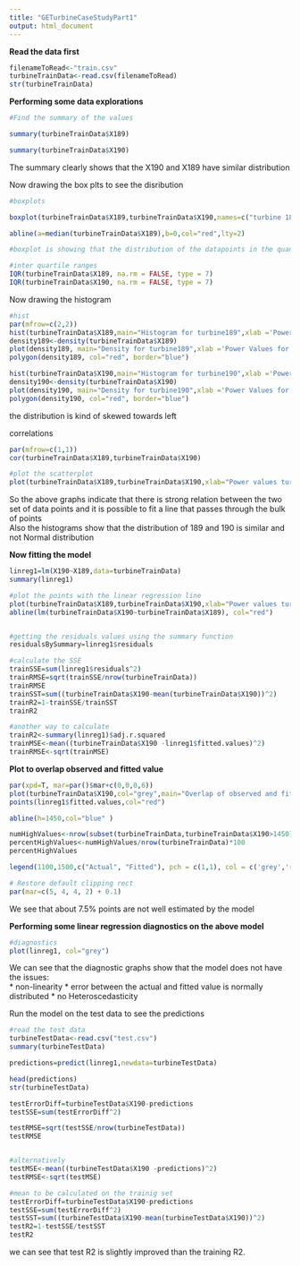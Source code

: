 ```yaml
---
title: "GETurbineCaseStudyPart1"
output: html_document
---
```


__Read the data first__

```r

filenameToRead<-"train.csv"
turbineTrainData<-read.csv(filenameToRead)
str(turbineTrainData)

```


__Performing some data explorations__

```r
#Find the summary of the values

summary(turbineTrainData$X189)

summary(turbineTrainData$X190)

```
The summary clearly shows that the X190 and X189 have similar distribution

Now drawing the box plts to see the disribution

```r
#boxplots

boxplot(turbineTrainData$X189,turbineTrainData$X190,names=c("turbine 189","turbine 190"),main="Box Plots comparing turbine 189 & 190")

abline(a=median(turbineTrainData$X189),b=0,col="red",lty=2)

#boxplot is showing that the distribution of the datapoints in the quantiles is similar. The median is almost the same which indicates that X189 can be a good distribution for making predictions for X190

#inter quartile ranges
IQR(turbineTrainData$X189, na.rm = FALSE, type = 7)
IQR(turbineTrainData$X190, na.rm = FALSE, type = 7)
```

Now drawing the histogram
```r
#hist
par(mfrow=c(2,2))
hist(turbineTrainData$X189,main="Histogram for turbine189",xlab ='Power Values for 189')
density189<-density(turbineTrainData$X189)
plot(density189, main="Density for turbine189",xlab ='Power Values for 189')
polygon(density189, col="red", border="blue")

hist(turbineTrainData$X190,main="Histogram for turbine190",xlab ='Power Values for 190')
density190<-density(turbineTrainData$X190)
plot(density190, main="Density for turbine190",xlab ='Power Values for 190')
polygon(density190, col="red", border="blue")

```

the distribution is kind of skewed towards left 

correlations
```r

par(mfrow=c(1,1))
cor(turbineTrainData$X189,turbineTrainData$X190)

#plot the scatterplot
plot(turbineTrainData$X189,turbineTrainData$X190,xlab="Power values turbine 189", ylab="Power values turbine 190", main="Scatter Plot between turbine 190 and turbine 189")

```

So the above graphs indicate that there is strong relation between the two set of data points and it is possible to fit a line that passes through the bulk of points  
Also the histograms show that the distribution of 189 and 190 is similar and not Normal distribution


__Now fitting the model__
```r
linreg1=lm(X190~X189,data=turbineTrainData)
summary(linreg1)

#plot the points with the linear regression line
plot(turbineTrainData$X189,turbineTrainData$X190,xlab="Power values turbine 189", ylab="Power values turbine 190", main="Scatter Plot between turbine 190 & 189 with regression line",col="grey")
abline(lm(turbineTrainData$X190~turbineTrainData$X189), col="red")


#getting the residuals values using the summary function
residualsBySummary=linreg1$residuals

#calculate the SSE
trainSSE=sum(linreg1$residuals^2)
trainRMSE=sqrt(trainSSE/nrow(turbineTrainData))
trainRMSE
trainSST=sum((turbineTrainData$X190-mean(turbineTrainData$X190))^2)
trainR2=1-trainSSE/trainSST
trainR2

#another way to calculate
trainR2<-summary(linreg1)$adj.r.squared
trainMSE<-mean((turbineTrainData$X190 -linreg1$fitted.values)^2)
trainRMSE<-sqrt(trainMSE)
```

__Plot to overlap observed and fitted value__
```r
par(xpd=T, mar=par()$mar+c(0,0,0,6))
plot(turbineTrainData$X190,col="grey",main="Overlap of observed and fitted values on train data")
points(linreg1$fitted.values,col="red")

abline(h=1450,col="blue" )

numHighValues<-nrow(subset(turbineTrainData,turbineTrainData$X190>1450))
percentHighValues<-numHighValues/nrow(turbineTrainData)*100
percentHighValues

legend(1100,1500,c("Actual", "Fitted"), pch = c(1,1), col = c('grey','red'))

# Restore default clipping rect
par(mar=c(5, 4, 4, 2) + 0.1)

```

We see that about 7.5% points are not well estimated by the model


__Performing some linear regression diagnostics on the above model__
```r
#diagnostics
plot(linreg1, col="grey")
```

We can see that the diagnostic graphs show that the model does not have the issues:  
* non-linearity
* error between the actual and fitted value is normally distributed
* no Heteroscedasticity

Run the model on the test data to see the predictions
```r
#read the test data
turbineTestData<-read.csv("test.csv")
summary(turbineTestData)

predictions=predict(linreg1,newdata=turbineTestData)

head(predictions)
str(turbineTestData)

testErrorDiff=turbineTestData$X190-predictions
testSSE=sum(testErrorDiff^2)

testRMSE=sqrt(testSSE/nrow(turbineTestData))
testRMSE


#alternatively
testMSE<-mean((turbineTestData$X190 -predictions)^2)
testRMSE<-sqrt(testMSE)

#mean to be calculated on the trainig set
testErrorDiff=turbineTestData$X190-predictions
testSSE=sum(testErrorDiff^2)
testSST=sum((turbineTestData$X190-mean(turbineTestData$X190))^2)
testR2=1-testSSE/testSST
testR2

```
we can see that test R2 is slightly improved than the training R2. 


